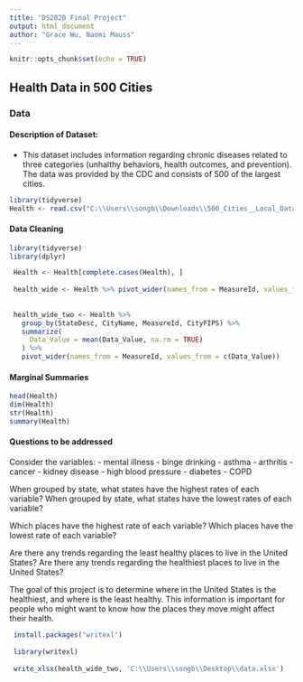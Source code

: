 ```yaml
---
title: "DS2020 Final Project"
output: html_document
author: "Grace Wu, Naomi Mauss"
---
```


```r
knitr::opts_chunk$set(echo = TRUE)
```

## Health Data in 500 Cities

### Data

#### Description of Dataset:

-   This dataset includes information regarding chronic diseases related to three categories (unhalthy behaviors, health outcomes, and prevention). The data was provided by the CDC and consists of 500 of the largest cities.

```r
library(tidyverse)
Health <- read.csv("C:\\Users\\songb\\Downloads\\500_Cities__Local_Data_for_Better_Health__2019_release_20250331.csv")
```

#### Data Cleaning
```r

library(tidyverse)
library(dplyr)

 Health <- Health[complete.cases(Health), ]
 
 health_wide <- Health %>% pivot_wider(names_from = MeasureId, values_from = c(Data_Value, Low_Confidence_Limit, High_Confidence_Limit))
 
 
 health_wide_two <- Health %>%
   group_by(StateDesc, CityName, MeasureId, CityFIPS) %>%
   summarize(
     Data_Value = mean(Data_Value, na.rm = TRUE)
   ) %>%
   pivot_wider(names_from = MeasureId, values_from = c(Data_Value))

```

#### Marginal Summaries
```r
head(Health)
dim(Health)
str(Health)
summary(Health)
```

#### Questions to be addressed

Consider the variables:
- mental illness
- binge drinking
- asthma
- arthritis
- cancer
- kidney disease
- high blood pressure
- diabetes
- COPD

When grouped by state, what states have the highest rates of each variable?
When grouped by state, what states have the lowest rates of each variable?

Which places have the highest rate of each variable?
Which places have the lowest rate of each variable?

Are there any trends regarding the least healthy places to live in the United States?
Are there any trends regarding the healthiest places to live in the United States?

The goal of this project is to determine where in the United States is the healthiest, and where is the least healthy. This information is important for people who might want to know how the places they move might affect their health.


```R
 install.packages("writexl")
 
 library(writexl)
 
 write_xlsx(health_wide_two, 'C:\\Users\\songb\\Desktop\\data.xlsx')

```



